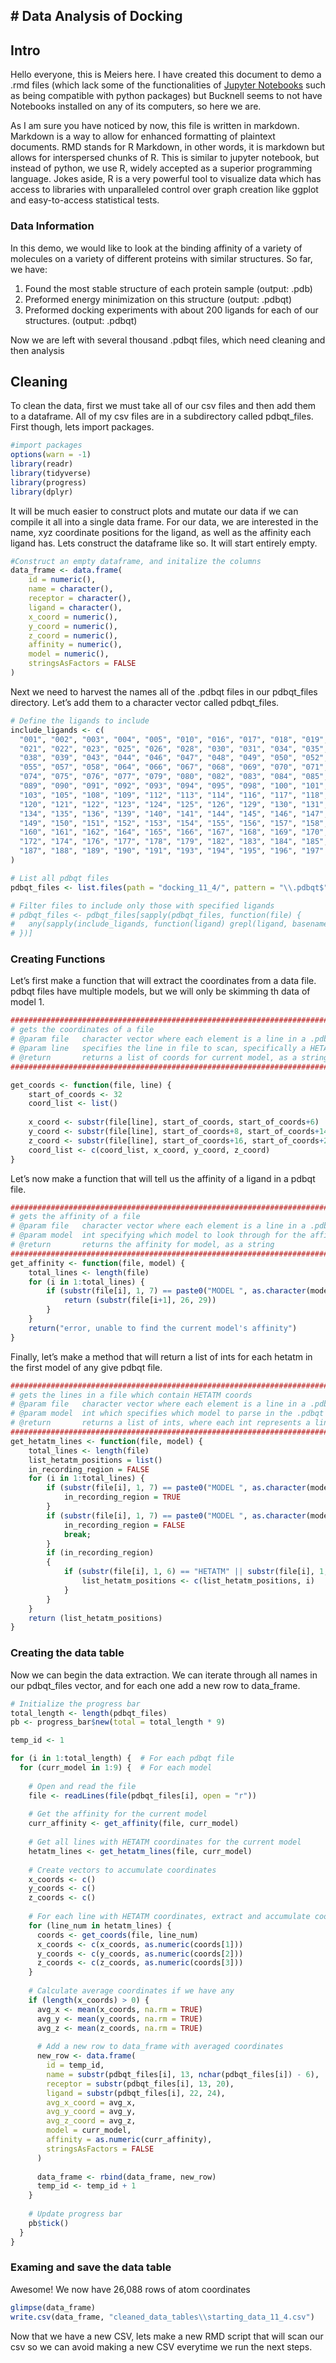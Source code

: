 # Data Analysis of Docking
---
## Intro
Hello everyone, this is Meiers here. I have created this document to demo a .rmd files (which lack some of the functionalities of [Jupyter Notebooks](https://jupyter.org/try-jupyter/lab/) such as being compatible with python packages) but Bucknell seems to not have Notebooks installed on any of its computers, so here we are.

As I am sure you have noticed by now, this file is written in markdown. Markdown is a way to allow for enhanced formatting of plaintext documents. RMD stands for R Markdown, in other words, it is markdown but allows for interspersed chunks of R. This is similar to jupyter notebook, but instead of python, we use R, widely accepted as a superior programming language. Jokes aside, R is a very powerful tool to visualize data which has access to libraries with unparalleled control over graph creation like ggplot and easy-to-access statistical tests.

### Data Information
In this demo, we would like to look at the binding affinity of a variety of molecules on a variety of different proteins with similar structures. So far, we have:

1. Found the most stable structure of each protein sample (output: .pdb)
2. Preformed energy minimization on this structure (output: .pdbqt)
3. Preformed docking experiments with about 200 ligands for each of our structures. (output: .pdbqt)

Now we are left with several thousand .pdbqt files, which need cleaning and then analysis

## Cleaning
To clean the data, first we must take all of our csv files and then add them to a dataframe. All of my csv files are in a subdirectory called pdbqt_files. First though, lets import packages.
```r
#import packages
options(warn = -1)
library(readr)
library(tidyverse)
library(progress)
library(dplyr)
```

It will be much easier to construct plots and mutate our data if we can compile it all into a single data frame. For our data, we are interested in the name, xyz coordinate positions for the ligand, as well as the affinity each ligand has. Lets construct the dataframe like so. It will start entirely empty.
```r
#Construct an empty dataframe, and initalize the columns
data_frame <- data.frame(
    id = numeric(),
    name = character(),
    receptor = character(),
    ligand = character(),
    x_coord = numeric(),
    y_coord = numeric(),
    z_coord = numeric(),
    affinity = numeric(),
    model = numeric(),
    stringsAsFactors = FALSE
)
```

Next we need to harvest the names all of the .pdbqt files in our pdbqt_files directory. Let's add them to a character vector called pdbqt_files.
```r
# Define the ligands to include
include_ligands <- c(
  "001", "002", "003", "004", "005", "010", "016", "017", "018", "019", "020",
  "021", "022", "023", "025", "026", "028", "030", "031", "034", "035", "037",
  "038", "039", "043", "044", "046", "047", "048", "049", "050", "052", "054",
  "055", "057", "058", "064", "066", "067", "068", "069", "070", "071", "073",
  "074", "075", "076", "077", "079", "080", "082", "083", "084", "085", "087",
  "089", "090", "091", "092", "093", "094", "095", "098", "100", "101", "102",
  "103", "105", "108", "109", "112", "113", "114", "116", "117", "118", "119",
  "120", "121", "122", "123", "124", "125", "126", "129", "130", "131", "133",
  "134", "135", "136", "139", "140", "141", "144", "145", "146", "147", "148",
  "149", "150", "151", "152", "153", "154", "155", "156", "157", "158", "159",
  "160", "161", "162", "164", "165", "166", "167", "168", "169", "170", "171",
  "172", "174", "176", "177", "178", "179", "182", "183", "184", "185", "186",
  "187", "188", "189", "190", "191", "193", "194", "195", "196", "197"
)

# List all pdbqt files
pdbqt_files <- list.files(path = "docking_11_4/", pattern = "\\.pdbqt$", full.names = TRUE)

# Filter files to include only those with specified ligands
# pdbqt_files <- pdbqt_files[sapply(pdbqt_files, function(file) {
#   any(sapply(include_ligands, function(ligand) grepl(ligand, basename(file))))
# })]
```

### Creating Functions
Let's first make a function that will extract the coordinates from a data file. pdbqt files have multiple models, but we will only be skimming th data of model 1.
```r
################################################################################
# gets the coordinates of a file
# @param file   character vector where each element is a line in a .pdbqt file
# @param line   specifies the line in file to scan, specifically a HETATM line
# @return       returns a list of coords for current model, as a string
################################################################################

get_coords <- function(file, line) {
    start_of_coords <- 32
    coord_list <- list()
    
    x_coord <- substr(file[line], start_of_coords, start_of_coords+6)
    y_coord <- substr(file[line], start_of_coords+8, start_of_coords+14)
    z_coord <- substr(file[line], start_of_coords+16, start_of_coords+22)
    coord_list <- c(coord_list, x_coord, y_coord, z_coord)
}
```

Let's now make a function that will tell us the affinity of a ligand in a pdbqt file.
```r
###################################################################################
# gets the affinity of a file
# @param file   character vector where each element is a line in a .pdbqt file
# @param model  int specifying which model to look through for the affinity
# @return       returns the affinity for model, as a string
###################################################################################
get_affinity <- function(file, model) {
    total_lines <- length(file)
    for (i in 1:total_lines) {
        if (substr(file[i], 1, 7) == paste0("MODEL ", as.character(model))){
            return (substr(file[i+1], 26, 29))
        }
    }
    return("error, unable to find the current model's affinity")
}
```

Finally, let's make a method that will return a list of ints for each hetatm in the first model of any give pdbqt file.
```r
#############################################################################################################
# gets the lines in a file which contain HETATM coords
# @param file   character vector where each element is a line in a .pdbqt file
# @param model  int which specifies which model to parse in the .pdbqt file
# @return       returns a list of ints, where each int represents a line in model which has HETATM coords
#############################################################################################################
get_hetatm_lines <- function(file, model) {
    total_lines <- length(file)
    list_hetatm_positions = list()
    in_recording_region = FALSE
    for (i in 1:total_lines) {
        if (substr(file[i], 1, 7) == paste0("MODEL ", as.character(model))){
            in_recording_region = TRUE
        }
        if (substr(file[i], 1, 7) == paste0("MODEL ", as.character(model+1))){
            in_recording_region = FALSE
            break;
        }
        if (in_recording_region)
        {   
            if (substr(file[i], 1, 6) == "HETATM" || substr(file[i], 1, 4) == "ATOM"){
                list_hetatm_positions <- c(list_hetatm_positions, i)
            }
        }
    }
    return (list_hetatm_positions)
}
```

### Creating the data table
Now we can begin the data extraction. We can iterate through all names in our pdbqt_files vector, and for each one add a new row to data_frame.
```r


# Initialize the progress bar
total_length <- length(pdbqt_files)
pb <- progress_bar$new(total = total_length * 9)

temp_id <- 1

for (i in 1:total_length) {  # For each pdbqt file
  for (curr_model in 1:9) {  # For each model
    
    # Open and read the file
    file <- readLines(file(pdbqt_files[i], open = "r"))
    
    # Get the affinity for the current model
    curr_affinity <- get_affinity(file, curr_model)
    
    # Get all lines with HETATM coordinates for the current model
    hetatm_lines <- get_hetatm_lines(file, curr_model)
    
    # Create vectors to accumulate coordinates
    x_coords <- c()
    y_coords <- c()
    z_coords <- c()
    
    # For each line with HETATM coordinates, extract and accumulate coordinates
    for (line_num in hetatm_lines) {
      coords <- get_coords(file, line_num)
      x_coords <- c(x_coords, as.numeric(coords[1]))
      y_coords <- c(y_coords, as.numeric(coords[2]))
      z_coords <- c(z_coords, as.numeric(coords[3]))
    }
    
    # Calculate average coordinates if we have any
    if (length(x_coords) > 0) {
      avg_x <- mean(x_coords, na.rm = TRUE)
      avg_y <- mean(y_coords, na.rm = TRUE)
      avg_z <- mean(z_coords, na.rm = TRUE)
      
      # Add a new row to data_frame with averaged coordinates
      new_row <- data.frame(
        id = temp_id,
        name = substr(pdbqt_files[i], 13, nchar(pdbqt_files[i]) - 6),
        receptor = substr(pdbqt_files[i], 13, 20),
        ligand = substr(pdbqt_files[i], 22, 24),
        avg_x_coord = avg_x,
        avg_y_coord = avg_y,
        avg_z_coord = avg_z,
        model = curr_model,
        affinity = as.numeric(curr_affinity),
        stringsAsFactors = FALSE
      )
      
      data_frame <- rbind(data_frame, new_row)
      temp_id <- temp_id + 1
    }
    
    # Update progress bar
    pb$tick()
  }
}
```

### Examing and save the data table
Awesome! We now have 26,088 rows of atom coordinates
```r
glimpse(data_frame)
write.csv(data_frame, "cleaned_data_tables\\starting_data_11_4.csv")
```

Now that we have a new CSV, lets make a new RMD script that will scan our csv so we can avoid making a new CSV everytime we run the next steps.